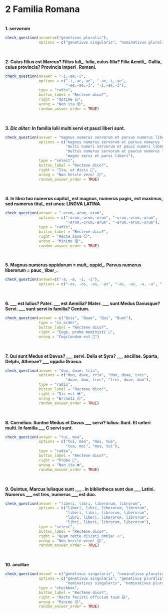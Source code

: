 # 2 Familia Romana

</br>
**1. servorum**
```r
check_question(answer=c("genetivus pluralis"), 
               options = c("genetivus singularis", "nominativus pluralis", "nominativus singularis", "genetivus pluralis"), right = "probe 👌", wrong = "non hercle vero! 😕", button_label = "Rectene dico?", type = "radio")
```
</br>

**2. Cuius filius est Marcus? Filius Iuli_. Iulia, cuius filia? Filia Aemili_. Gallia, cuius provincia? Provincia imperi_ Romani.**

```r
check_question(answer = "-i,-ae,-i",
               options = c("-i,-ae,-ae", "-ae,-i,-ae", 
                           "-ae,-ae,-i", "-i,-ae,-i"),
               type = "radio",
               button_label = "Rectene dico?",
               right = "Optime 👍",
               wrong = "Non ita 😔",
               random_answer_order = TRUE)
```
</br>

**3. _Dic aliter:_ In familia Iulii multi servi et pauci liberi sunt.**

```r
check_question(answer = "magnus numerus servorum et parvus numerus liberorum",
               options = c("magnus numerus servorum et parvus numerus liberorum", 
                           "multi numeri servorum et pauci numeri liberorum", 
                           "multus numerus servorum et paucus numerus liberorum", 
                           "magni servi et parvi liberi"),
               type = "select",
               button_label = "Rectene dico?",
               right = "Ita, ut dicis 👏",
               wrong = "Non hercle vero! 😕",
               random_answer_order = TRUE)
```
</br>

**4. In libro tuo numerus capitul_ est magnus, numerus pagin_ est maximus, sed numerus titul_ est unus: LINGVA LATINA.**

```r
check_question(answer = "-orum,-arum,-orum",
               options = c("-orum,-arum,-orum", "-orum,-orum,-arum", 
                           "-arum,-orum,-arum", "-arum,-arum,-orum"),
               type = "radio",
               button_label = "Rectene dico?",
               right = "Recte sane 😊",
               wrong = "Minime 😒",
               random_answer_order = TRUE)
```
</br>

**5. Magnus numerus oppidorum = mult_ oppid_. Parvus numerus liberorum = pauc_ liber_.**

```r
check_question(answer=c("-a, -a, -i, -i"), 
               options = c("-os, -os, -as, -as", "-as, -as, -a, -a", "-a, -a, -i, -i", "-os, -os, -i, -i"), right = "ita, ut dicis 👏", wrong = "minime 😔", button_label = "Rectene dico?", type = "radio")
```
</br>

**6. \_\_\_ est Iulius? Pater. \_\_\_ est Aemilia? Mater. \_\_\_ sunt Medus Davusque? Servi. \_\_\_ sunt servi in familia? Centum.**

```r
check_question(answer = c("Quis", "Quae", "Qui", "Quot"), 
               type = "in_order",
               button_label = "Rectene dico?",
               right = "Euge, probe meministi 🥳",
               wrong = "Cogitandum est 🤔")
```
</br>

**7. Qui sunt Medus et Davus? \_\_\_ servi. Delia et Syra? \_\_\_ ancillae. Sparta, Delphi, Athenae? \_\_\_ oppdia Graeca.**

```r
check_question(answer = "duo, duae, tria",
               options = c("duo, duae, tria", "duo, duae, tres", 
                           "duae, duo, tres", "tres, duae, duo"),
               type = "radio",
               button_label = "Rectene dico?",
               right = "Sic est 😎",
               wrong = "Errasti 😥",
               random_answer_order = TRUE)
```
</br>

**8. Cornelius: Suntne Medus et Davus \_\_\_ servi? Iulius: Sunt. Et ceteri multi. In familia \_\_\_ C servi sunt**.

```r
check_question(answer = "tui, mea",
               options = c("tui, mea", "mei, tua", 
                           "tua, mei", "mea, tui"),
               type = "radio",
               button_label = "Rectene dico?",
               right = "Probe 💯",
               wrong = "Non ita ❌",
               random_answer_order = TRUE)
```
</br>

**9. Quintus, Marcus Iuliaque sunt \_\_\_ . In bibliotheca sunt duo \_\_\_ Latini. Numerus \_\_\_ est tres, numerus \_\_\_ est duo.**

```r
check_question(answer = "liberi, libri, liberorum, librorum",
               options = c("liberi, libri, liberorum, librorum", 
                           "liberi, libri, librorum, liberorum", 
                           "libri, liberi, liberorum, librorum", 
                           "libri, liberi, librorum, liberorum"),
               type = "select",
               button_label = "Rectene dico?",
               right = "Quam recte dixisti omnia! 🔥",
               wrong = "Non hercle vero! 😟",
               random_answer_order = TRUE)
```
</br>

**10. ancillae**

```r
check_question(answer = c("genetivus singularis", "nominativus pluralis"),
               options = c("genetivus singularis", "genetivus pluralis", 
                           "nominativus singularis", "nominativus pluralis"),
               type = "checkbox",
               button_label = "Rectene dico?",
               right = "Recte fecisti officium tuum 😃",
               wrong = "Minime 😞",
               random_answer_order = TRUE)
```
</br>

